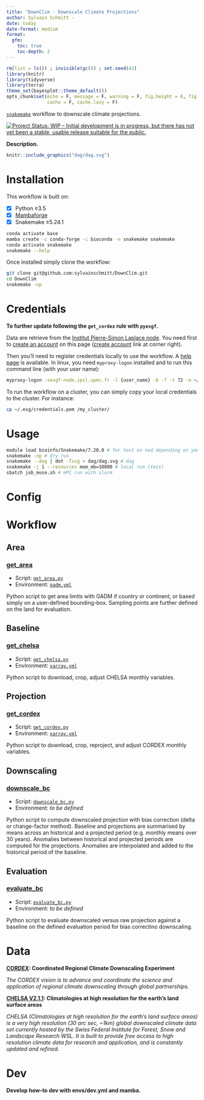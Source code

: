 ```yaml
---
title: "DownClim - Downscale Climate Projections"
author: Sylvain Schmitt -
date: today
date-format: medium
format: 
  gfm:
    toc: true
    toc-depth: 2
---
```


```r
rm(list = ls()) ; invisible(gc()) ; set.seed(42)
library(knitr)
library(tidyverse)
library(terra)
theme_set(bayesplot::theme_default())
opts_chunk$set(echo = F, message = F, warning = F, fig.height = 6, fig.width = 8,
               cache = F, cache.lazy = F)
```

[`snakemake`](https://github.com/sylvainschmitt/snakemake_singularity) workflow to downscale climate projections.

[![Project Status: WIP – Initial development is in progress, but there has not yet been a stable, usable release suitable for the public.](https://www.repostatus.org/badges/latest/wip.svg)](https://www.repostatus.org/#wip)

**Description.**

```r
knitr::include_graphics("dag/dag.svg")
```

# Installation

This workflow is built on:

-   [x] Python ≥3.5
-   [x] [Mambaforge](https://github.com/conda-forge/miniforge#mambaforge)
-   [x] Snakemake ≥5.24.1

```bash
conda activate base
mamba create -c conda-forge -c bioconda -n snakemake snakemake
conda activate snakemake
snakemake --help
```

Once installed simply clone the workflow:

```bash
git clone git@github.com:sylvainschmitt/DownClim.git
cd DownClim
snakemake -np 
```

# Credentials

**To further update following the `get_cordex` rule with `pyesgf`.**

Data are retrieve from the [Institut Pierre-Simon Laplace node](https://esgf-node.ipsl.upmc.fr/search/cordex-ipsl/). You need first to [create an account](https://esgf.github.io/esgf-user-support/user_guide.html#create-an-account) on this page ([create account](https://esgf-node.ipsl.upmc.fr/user/add/?next=http://esgf-node.ipsl.upmc.fr/search/cordex-ipsl/) link at corner right).

Then you'll need to register credentials locally to use the workflow. A [help page](https://esgf.github.io/esgf-user-support/user_guide.html?highlight=credentials%20pem#access-data-with-the-command-line-via-opendap) is available. In linux, you need `myproxy-logon` installed and to run this command line (with your user name):

``` bash
myproxy-logon -sesgf-node.ipsl.upmc.fr -l {user_name} -b -T -t 72 -o ~/.esg/credentials.pem
```

To run the workflow on a cluster, you can simply copy your local credentials to the cluster. For instance:

``` bash
cp ~/.esg/credentials.pem /my_cluster/
```

# Usage

```bash
module load bioinfo/Snakemake/7.20.0 # for test on nod depending on your HPC
snakemake -np # dry run
snakemake --dag | dot -Tsvg > dag/dag.svg # dag
snakemake -j 1 --resources mem_mb=10000 # local run (test)
sbatch job_muse.sh # HPC run with slurm
```

# Config

# Workflow

## Area

### [get_area](https://github.com/sylvainschmitt/DownClim/blob/main/rules/get_area.py)

-   Script: [`get_area.py`](https://github.com/sylvainschmitt/DownClim/blob/main/scripts/get_area.py)
-   Environment: [`gadm.yml`](https://github.com/sylvainschmitt/DownClim/blob/main/envs/gadm.yml)

Python script to get area limits with GADM if country or continent, 
or based simply on a user-defined bounding-box.
Sampling points are further defined on the land for evaluation.

## Baseline

### [get_chelsa](https://github.com/sylvainschmitt/DownClim/blob/main/rules/get_chelsa.py)

-   Script: [`get_chelsa.py`](https://github.com/sylvainschmitt/DownClim/blob/main/scripts/get_chelsa.py)
-   Environment: [`xarray.yml`](https://github.com/sylvainschmitt/DownClim/blob/main/envs/xarray.yml)

Python script to download, crop, adjust CHELSA monthly variables.

## Projection

### [get_cordex](https://github.com/sylvainschmitt/DownClim/blob/main/rules/get_cordex.py)

-   Script: [`get_cordex.py`](https://github.com/sylvainschmitt/DownClim/blob/main/scripts/get_cordex.py)
-   Environment: [`xarray.yml`](https://github.com/sylvainschmitt/DownClim/blob/main/envs/xarray.yml)

Python script to download, crop, reproject, and adjust CORDEX monthly variables.

## Downscaling

### [downscale_bc](https://github.com/sylvainschmitt/DownClim/blob/main/rules/downscale_bc.py)

-   Script: [`downscale_bc.py`](https://github.com/sylvainschmitt/DownClim/blob/main/scripts/downscale_bc.py)
-   Environment: *to be defined*

Python script to compute downscaled projection with bias correction (delta or change-factor method).
Baseline and projections are summarised by means across an historical and a projected period (e.g. monthly means over 30 years).
Anomalies between historical and projected periods are computed for the projections.
Anomalies are interpolated and added to the historical period of the baseline.

## Evaluation

### [evaluate_bc](https://github.com/sylvainschmitt/DownClim/blob/main/rules/evaluate_bc.py)

-   Script: [`evaluate_bc.py`](https://github.com/sylvainschmitt/DownClim/blob/main/scripts/evaluate_bc.py)
-   Environment: *to be defined*

Python script to evaluate downscaled versus raw projection against a baseline on the defined evaluation period for bias correctino downscaling.

# Data

[**CORDEX**](https://cordex.org/)**: Coordinated Regional Climate Downscaling Experiment**

*The CORDEX vision is to advance and coordinate the science and application of regional climate downscaling through global partnerships.*

[**CHELSA V2.1.1**](https://chelsa-climate.org/)**: Climatologies at high resolution for the earth's land surface areas**

*CHELSA (Climatologies at high resolution for the earth's land surface areas) is a very high resolution (30 arc sec, \~1km) global downscaled climate data set currently hosted by the Swiss Federal Institute for Forest, Snow and Landscape Research WSL. It is built to provide free access to high resolution climate data for research and application, and is constantly updated and refined.*

# Dev

**Develop how-to dev with envs/dev.yml and mamba.**

